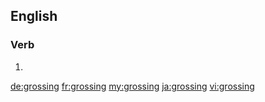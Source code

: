 ==English==

===Verb===
{{head|en|present participle}}

# {{present participle of|gross|lang=en}}

[[de:grossing]]
[[fr:grossing]]
[[my:grossing]]
[[ja:grossing]]
[[vi:grossing]]